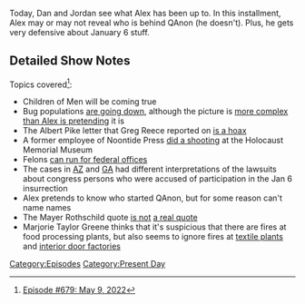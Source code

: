 {{DEFAULTSORT:
    #_EPISODE_0679:May 9, 2022
}}{{Episode
    | title           = May 9, 2022
    | caption         = Listen to this episode on [https://knowledgefight.libsyn.com/679-may-9-2022 Libsyn] [https://open.spotify.com/episode/32uh75iR7Uc42xLCH0IKhz Spotify], Read the [[Transcript/679: May 9, 2022|Unofficial Transcript]], View discussion on [https://reddit.com/un13c8 Reddit]
    | episodeNumber   = 679
    | length          = 01:32:27
    | airDate         = May 11, 2022
    | coverageDate    = May 9, 2022
    | episodeType     = [[:Category:Present Day|Present Day]]
    | previousEpisode = [[678: July 29-30, 2003]]
    | nextEpisode     = [[680: July 31-August 1, 2003]]
}}

{{Stub}}

Today, Dan and Jordan see what Alex has been up to.  In this installment, Alex may or may not reveal who is behind QAnon (he doesn't).  Plus, he gets very defensive about January 6 stuff.

==Detailed Show Notes==

Topics covered<ref>[https://knowledgefight.com/research/2022/5/10/episode-679-may-9-2022 Episode #679: May 9, 2022]</ref>:

*Children of Men will be coming true
*Bug populations [https://www.bbc.com/news/science-environment-52399373 are going down], although the picture is [https://earthsky.org/earth/insect-apocalyps-not-north-america/ more complex] [https://www.abc.net.au/news/science/2020-04-24/insect-apocalypse-new-research-less-severe/12172318 than Alex is pretending] it is
*The Albert Pike letter that Greg Reece reported on [https://aminutetomidnite.com/nwo-news/albert-pikes-three-world-wars-fact-or-fake/ is a hoax]
*A former employee of Noontide Press [https://www.splcenter.org/hatewatch/2009/06/11/alleged-holocaust-museum-shooter-planned-other-attacks did a shooting] at the Holocaust Memorial Museum
*Felons [https://www.factcheck.org/2008/11/felons-in-office/ can run for federal offices]
*The cases in [https://apnews.com/article/lawsuits-arizona-phoenix-constitutions-paul-gosar-fefc259cdb6cbf7cc9369c5f2f939c61 AZ] and [https://www.nytimes.com/2022/04/22/us/politics/marjorie-taylor-greene-jan-6-insurrectionist.html GA] had different interpretations of the lawsuits about congress persons who were accused of participation in the Jan 6 insurrection
*Alex pretends to know who started QAnon, but for some reason can't name names
*The Mayer Rothschild quote [https://history.stackexchange.com/questions/7887/did-rothschild-say-this-famous-quote-if-yes-what-did-he-mean-by-it is not] [https://books.google.com/books?dq=T.%20Cushing%20Daniel%20hr%20314%201911&hl=en&id=tWY3DwAAQBAJ&lpg=PA20&ots=Ay2wN1mFgl&pg=PA20&sa=X&sig=ACfU3U1FUagdkaUA9bksOUVvUUTeY9_6kw&source=bl&ved=2ahUKEwigua_UydX3AhU5kIkEHfpRDEIQ6AF6BAgSEAM#v=onepage&q=T.%20Cushing%20Daniel%20hr%20314%201911&f=false a real quote]
*Marjorie Taylor Greene thinks that it's suspicious that there are fires at food processing plants, but also seems to ignore fires at [https://www.wspa.com/news/local-news/fire-breaks-out-at-upstate-textile-factory/ textile plants] and [https://www.mytwintiers.com/news-cat/local-news/fire-breaks-out-at-jeld-wen-plant-in-wysox interior door factories]

[[Category:Episodes]]
[[Category:Present Day]]
